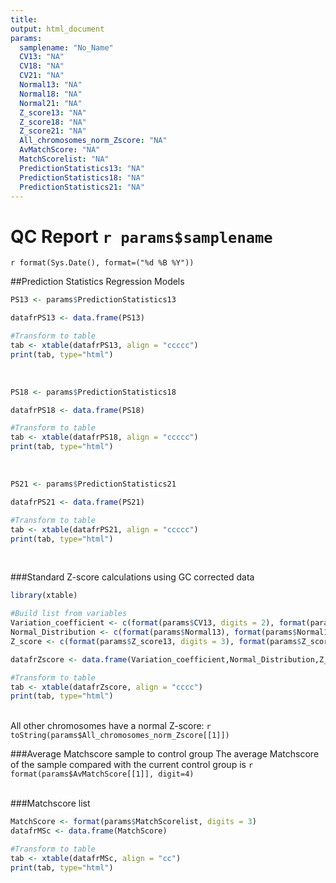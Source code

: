 ```yaml
---
title: 
output: html_document
params:
  samplename: "No_Name"
  CV13: "NA"
  CV18: "NA"
  CV21: "NA"
  Normal13: "NA"
  Normal18: "NA"
  Normal21: "NA"
  Z_score13: "NA"
  Z_score18: "NA"
  Z_score21: "NA"
  All_chromosomes_norm_Zscore: "NA"
  AvMatchScore: "NA"
  MatchScorelist: "NA"
  PredictionStatistics13: "NA"
  PredictionStatistics18: "NA"
  PredictionStatistics21: "NA"
---
```


QC Report `r params$samplename`
=======================================================
`r format(Sys.Date(), format=("%d %B %Y"))`

##Prediction Statistics Regression Models
```r
PS13 <- params$PredictionStatistics13

datafrPS13 <- data.frame(PS13)

#Transform to table
tab <- xtable(datafrPS13, align = "ccccc")
print(tab, type="html")
```
<br>
```r
PS18 <- params$PredictionStatistics18

datafrPS18 <- data.frame(PS18)

#Transform to table
tab <- xtable(datafrPS18, align = "ccccc")
print(tab, type="html")
```
<br>
```r
PS21 <- params$PredictionStatistics21

datafrPS21 <- data.frame(PS21)

#Transform to table
tab <- xtable(datafrPS21, align = "ccccc")
print(tab, type="html")
```

<br>

###Standard Z-score calculations using GC corrected data
```r
library(xtable)

#Build list from variables
Variation_coefficient <- c(format(params$CV13, digits = 2), format(params$CV18, digits = 2), format(params$CV21, digits = 2) )
Normal_Distribution <- c(format(params$Normal13), format(params$Normal18), format(params$Normal21) ) 
Z_score <- c(format(params$Z_score13, digits = 3), format(params$Z_score18, digits = 3), format(params$Z_score21, digits = 3) )

datafrZscore <- data.frame(Variation_coefficient,Normal_Distribution,Z_score, row.names = c("Chr 13","Chr 18","Chr 21"))

#Transform to table
tab <- xtable(datafrZscore, align = "cccc")
print(tab, type="html")

```


<br>
All other chromosomes have a normal Z-score: `r toString(params$All_chromosomes_norm_Zscore[[1]])`
<br>

###Average Matchscore sample to control group
The average Matchscore of the sample compared with the current control group is `r format(params$AvMatchScore[[1]], digit=4)`
<br><br>

###Matchscore list
```r
MatchScore <- format(params$MatchScorelist, digits = 3)
datafrMSc <- data.frame(MatchScore)

#Transform to table
tab <- xtable(datafrMSc, align = "cc")
print(tab, type="html")


```







